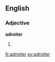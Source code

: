 ==English==

===Adjective===
'''adroiter'''
# {{comparative of|adroit}}

[[fr:adroiter]]
[[sv:adroiter]]